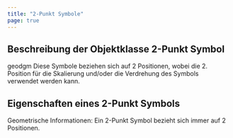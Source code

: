 ```yaml
---
title: "2-Punkt Symbole"
page: true
---
```

## Beschreibung der Objektklasse  <Bold> 2-Punkt Symbol </Bold> 
<GeoDesigner>
 <Placeholder>geodgm</Placeholder> </GeoDesigner>
Diese Symbole beziehen sich auf 2 Positionen, wobei die 2. Position f&#252;r die Skalierung und/oder die Verdrehung des Symbols verwendet werden kann.

## Eigenschaften eines 2-Punkt Symbols
 <Bold> Geometrische Informationen: </Bold>  Ein 2-Punkt Symbol bezieht sich immer auf 2 Positionen. 
